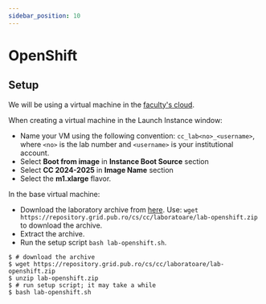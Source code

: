 ```yaml
---
sidebar_position: 10
---
```


# OpenShift

## Setup

We will be using a virtual machine in the [faculty's cloud](http://cloud.grid.pub.ro/).

When creating a virtual machine in the Launch Instance window:
  * Name your VM using the following convention: `cc_lab<no>_<username>`,
where `<no>` is the lab number and `<username>` is your institutional account.
  * Select **Boot from image** in **Instance Boot Source** section
  * Select **CC 2024-2025** in **Image Name** section
  * Select the **m1.xlarge** flavor.

In the base virtual machine:
  * Download the laboratory archive from [here](https://repository.grid.pub.ro/cs/cc/laboratoare/lab-openshift.zip).
Use: `wget https://repository.grid.pub.ro/cs/cc/laboratoare/lab-openshift.zip` to download the archive.
  * Extract the archive.
  * Run the setup script `bash lab-openshift.sh`.

```shell-session
$ # download the archive
$ wget https://repository.grid.pub.ro/cs/cc/laboratoare/lab-openshift.zip
$ unzip lab-openshift.zip
$ # run setup script; it may take a while
$ bash lab-openshift.sh
```


<OpenShift/>


<Jobs/>


<CronJobs/>

